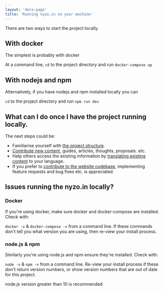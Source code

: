 ```yaml
---
layout: 'docs-page'
title: 'Running nyzo.in on your machine'
---
```


There are two ways to start the project locally.

## With docker

The simplest is probably with docker

At a command line, `cd` to the project directory and run `docker-compose up`

## With nodejs and npm

Alternatively, if you have nodejs and npm installed locally you can 

`cd` to the project directory and run `npm run dev`

## What can I do once I have the project running locally.

The next steps could be:

- Familiarise yourself with [the project structure](the-project-structure).
- [Contribute new content](contribute-content), guides, articles, thoughts, proposals. etc.
- Help others access the existing information by [translating existing content](translations) to your language.
- If you prefer to [contribute to the website codebase](contribute-code), implementing feature requests and bug fixes etc. is appreciated.

## Issues running the nyzo.in locally?

### Docker

If you're using docker, make sure docker and docker-compose are installed. Check with: 

`docker -v` & `docker-compose -v` from a command line. 
If these commands don't tell you what version you are using, then re-view your install process.

### node.js & npm

Similarly you're using node.js and npm ensure they're installed. Check with: 

`node -v` & `npm -v` from a command line. 
Re-view your install process if these don't return version numbers, or show version numbers that are out of date for this project.

node.js version greater than 10 is recommended